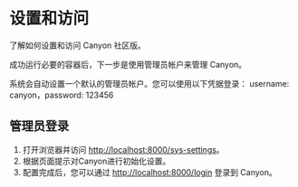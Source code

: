 # 设置和访问

了解如何设置和访问 Canyon 社区版。

成功运行必要的容器后，下一步是使用管理员帐户来管理 Canyon。


<Callout type="info" emoji="ℹ️">
  系统会自动设置一个默认的管理员帐户。您可以使用以下凭据登录： username: canyon，password: 123456
</Callout>

## 管理员登录

1. 打开浏览器并访问 [http://localhost:8000/sys-settings](http://localhost:8000/sys-settings)。
2. 根据页面提示对Canyon进行初始化设置。
3. 配置完成后，您可以通过 [http://localhost:8000/login](http://localhost:8000/login) 登录到 Canyon。
